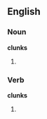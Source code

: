 ==English==

===Noun===
'''clunks'''

# {{plural of|clunk}}

===Verb===
'''clunks'''

# {{third-person singular of|clunk}}